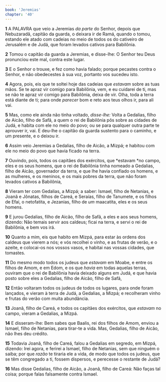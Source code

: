 ```yaml
---
book: 'Jeremias'
chapter: '40'
---
```


**1** A PALAVRA que veio a Jeremias _da parte_ do Senhor, depois que Nebuzaradã, capitão da guarda, o deixara ir de Ramá, quando o tomou, estando ele atado com cadeias no meio de todos os do cativeiro de Jerusalém e de Judá, que foram levados cativos para Babilônia.

**2** Tomou o capitão da guarda a Jeremias, e disse-lhe: O Senhor teu Deus pronunciou este mal, contra este lugar.

**3** E o Senhor o trouxe, e fez como havia falado; porque pecastes contra o Senhor, e não obedecestes à sua voz, portanto vos sucedeu isto.

**4** Agora, pois, eis que te soltei hoje das cadeias que _estavam_ sobre as tuas mãos. Se te apraz vir comigo para Babilônia, vem, e eu cuidarei de ti, mas se não te apraz vir comigo para Babilônia, deixa de vir. Olha, toda a terra está diante de ti; para onde _parecer_ bom e reto aos teus olhos ir, para ali vai.

**5** Mas, como ele ainda não tinha voltado, _disse-lhe:_ Volta a Gedalias, filho de Aicão, filho de Safã, a quem o rei de Babilônia pôs sobre as cidades de Judá, e habita com ele no meio do povo; ou se para qualquer outra parte te aprouver ir, vai. E deu-lhe o capitão da guarda sustento para o caminho, e um presente, e o deixou ir.

**6** Assim veio Jeremias a Gedalias, filho de Aicão, a Mizpá; e habitou com ele no meio do povo que havia ficado na terra.

**7** Ouvindo, pois, todos os capitães dos exércitos, que *estavam *no campo, eles e os seus homens, que o rei de Babilônia tinha nomeado a Gedalias, filho de Aicão, governador da terra, e que lhe havia confiado os homens, e as mulheres, e os meninos, e os mais pobres da terra, que não foram levados cativos a Babilônia,

**8** Vieram ter com Gedalias, a Mizpá; a saber: Ismael, filho de Netanias, e Joanã e Jônatas, filhos de Careá, e Seraías, filho de Tanumete, e os filhos de Efai, o netofatita, e Jezanias, filho de _um_ maacatita, eles e os seus homens.

**9** E jurou Gedalias, filho de Aicão, filho de Safã, a eles e aos seus homens, dizendo: Não temais servir aos caldeus; ficai na terra, e servi o rei de Babilônia, e bem vos irá.

**10** Quanto a mim, eis que habito em Mizpá, para estar às ordens dos caldeus que vierem a nós; e vós recolhei o vinho, e as frutas de verão, e o azeite, e colocai-os nos vossos vasos, e habitai nas vossas cidades, que tomastes.

**11** Do mesmo modo todos os judeus que _estavam_ em Moabe, e entre os filhos de Amom, e em Edom, e os que _havia_ em todas aquelas terras, ouviram que o rei de Babilônia havia deixado alguns em Judá, e que havia posto sobre eles a Gedalias, filho de Aicão, filho de Safã,

**12** Então voltaram todos os judeus de todos os lugares, para onde foram lançados, e vieram à terra de Judá, a Gedalias, a Mizpá; e recolheram vinho e frutas do verão com muita abundância.

**13** Joanã, filho de Careá, e todos os capitães dos exércitos, que _estavam_ no campo, vieram a Gedalias, a Mizpá.

**14** E disseram-lhe: Bem sabes que Baalis, rei dos filhos de Amom, enviou a Ismael, filho de Netanias, para tirar-te a vida. Mas, Gedalias, filho de Aicão, não lhes deu crédito.

**15** Todavia Joanã, filho de Careá, falou a Gedalias em segredo, em Mizpá, dizendo: Irei agora, e ferirei a Ismael, filho de Netanias, sem que ninguém o saiba; por que _razão_ te tiraria ele a vida, de modo que todos os judeus, que se têm congregado a ti, fossem dispersos, e perecesse o restante de Judá?

**16** Mas disse Gedalias, filho de Aicão, a Joanã, filho de Careá: Não faças tal coisa; porque falas falsamente contra Ismael.

